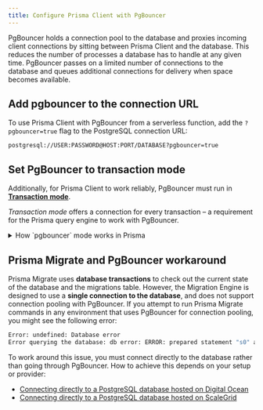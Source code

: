 ```yaml
---
title: Configure Prisma Client with PgBouncer
---
```


<TopBlock>

PgBouncer holds a connection pool to the database and proxies incoming client connections by sitting between Prisma Client and the database. This reduces the number of processes a database has to handle at any given time. PgBouncer passes on a limited number of connections to the database and queues additional connections for delivery when space becomes available.

</TopBlock>

## Add <inlinecode>pgbouncer</inlinecode> to the connection URL

To use Prisma Client with PgBouncer from a serverless function, add the `?pgbouncer=true` flag to the PostgreSQL connection URL:

```
postgresql://USER:PASSWORD@HOST:PORT/DATABASE?pgbouncer=true
```

## Set PgBouncer to transaction mode

Additionally, for Prisma Client to work reliably, PgBouncer must run in [**Transaction mode**](https://www.pgbouncer.org/features.html).

_Transaction mode_ offers a connection for every transaction – a requirement for the Prisma query engine to work with PgBouncer.

<details>
  <summary>How `pgbouncer` mode works in Prisma</summary>

- Prisma cleans up already present prepared statements in the connection by running `DEALLOCATE ALL` before preparing and executing Prisma Client queries.
- Prisma opens a transaction for every query case – even when just reading data, allowing Prisma to use prepared statements.

</details>

## Prisma Migrate and PgBouncer workaround

Prisma Migrate uses **database transactions** to check out the current state of the database and the migrations table. However, the Migration Engine is designed to use a **single connection to the database**, and does not support connection pooling with PgBouncer. If you attempt to run Prisma Migrate commands in any environment that uses PgBouncer for connection pooling, you might see the following error:

```bash
Error: undefined: Database error
Error querying the database: db error: ERROR: prepared statement "s0" already exists
```

To work around this issue, you must connect directly to the database rather than going through PgBouncer. How to achieve this depends on your setup or provider:

* [Connecting directly to a PostgreSQL database hosted on Digital Ocean](https://github.com/prisma/prisma/issues/6157)
* [Connecting directly to a PostgreSQL database hosted on ScaleGrid](https://github.com/prisma/prisma/issues/6701#issuecomment-824387959)
